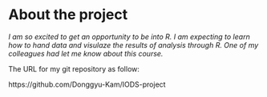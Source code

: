 
# About the project

*I am so excited to get an opportunity to be into R. I am expecting to learn how to hand data and visulaze the results of analysis through R. One of my colleagues had let me know about this course.*

The URL for my git repository as follow:

https://github.com/Donggyu-Kam/IODS-project
